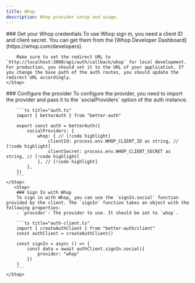 ```yaml
---
title: Whop
description: Whop provider setup and usage.
---
```


<Steps>
    <Step> 
        ### Get your Whop credentials
        To use Whop sign in, you need a client ID and client secret. You can get them from the [Whop Developer Dashboard](https://whop.com/developers).

        Make sure to set the redirect URL to `http://localhost:3000/api/auth/callback/whop` for local development. For production, you should set it to the URL of your application. If you change the base path of the auth routes, you should update the redirect URL accordingly.
    </Step>

  <Step>
        ### Configure the provider
        To configure the provider, you need to import the provider and pass it to the `socialProviders` option of the auth instance.

        ```ts title="auth.ts"   
        import { betterAuth } from "better-auth"
        
        export const auth = betterAuth({
            socialProviders: {
                whop: { // [!code highlight]
                    clientId: process.env.WHOP_CLIENT_ID as string, // [!code highlight]
                    clientSecret: process.env.WHOP_CLIENT_SECRET as string, // [!code highlight]
                }, // [!code highlight]
            },
        })
        ```
    </Step>
       <Step>
        ### Sign In with Whop
        To sign in with Whop, you can use the `signIn.social` function provided by the client. The `signIn` function takes an object with the following properties:
        - `provider`: The provider to use. It should be set to `whop`.

        ```ts title="auth-client.ts"
        import { createAuthClient } from "better-auth/client"
        const authClient = createAuthClient()
        
        const signIn = async () => {
            const data = await authClient.signIn.social({
                provider: "whop"
            })
        }
        ```
    </Step>
</Steps>
